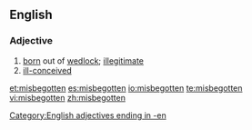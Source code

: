 ==English==

===Adjective===
{{en-adj}}

# [[born]] out of [[wedlock]]; [[illegitimate]]
# [[ill-conceived]]

[[Category:English adjectives ending in -en]]

[[et:misbegotten]]
[[es:misbegotten]]
[[io:misbegotten]]
[[te:misbegotten]]
[[vi:misbegotten]]
[[zh:misbegotten]]